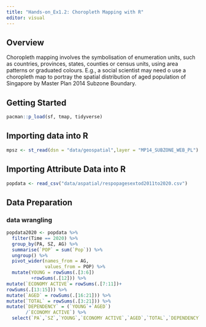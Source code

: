 ```yaml
---
title: "Hands-on_Ex1.2: Choropleth Mapping with R"
editor: visual
---
```


## Overview

Choropleth mapping involves the symbolisation of enumeration units, such as countries, provinces, states, counties or census units, using area patterns or graduated colours. E.g., a social scientist may need o use a choropleth map to portray the spatial distribution of aged population of Singapore by Master Plan 2014 Subzone Boundary.

## Getting Started

```r
pacman::p_load(sf, tmap, tidyverse)
```

## Importing data into R

```r
mpsz <- st_read(dsn = "data/geospatial",layer = "MP14_SUBZONE_WEB_PL")
```

## Importing Attribute Data into R

```r
popdata <- read_csv("data/aspatial/respopagesextod2011to2020.csv")
```

## Data Preparation

### data wrangling

```r
popdata2020 <- popdata %>%
  filter(Time == 2020) %>%
  group_by(PA, SZ, AG) %>%
  summarise(`POP` = sum(`Pop`)) %>%
  ungroup() %>%
  pivot_wider(names_from = AG,
              values_from = POP) %>%
  mutate(YOUNG = rowSums(.[3:6])
         +rowSums(.[12])) %>%
mutate(`ECONOMY ACTIVE`= rowSums(.[7:11])+
rowSums(.[13:15])) %>%
mutate(`AGED` = rowSums(.[16:21])) %>%
mutate(`TOTAL` = rowSums(.[3:21])) %>%
mutate(`DEPENDENCY` = (`YOUNG`+`AGED`)
       /`ECONOMY ACTIVE`) %>%
  select(`PA`,`SZ`,`YOUNG`,`ECONOMY ACTIVE`,`AGED`,`TOTAL`,`DEPENDENCY`)
```
